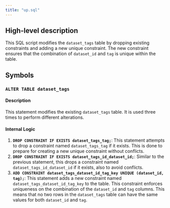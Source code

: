 ```yaml
---
title: "up.sql"
---
```


## High-level description
This SQL script modifies the `dataset_tags` table by dropping existing constraints and adding a new unique constraint. The new constraint ensures that the combination of `dataset_id` and `tag` is unique within the table.

## Symbols

### `ALTER TABLE dataset_tags`
#### Description
This statement modifies the existing `dataset_tags` table. It is used three times to perform different alterations.

#### Internal Logic
1. **`DROP CONSTRAINT IF EXISTS dataset_tags_tag;`**: This statement attempts to drop a constraint named `dataset_tags_tag` if it exists. This is done to prepare for creating a new unique constraint without conflicts.
2. **`DROP CONSTRAINT IF EXISTS dataset_tags_id_dataset_id;`**: Similar to the previous statement, this drops a constraint named `dataset_tags_id_dataset_id` if it exists, also to avoid conflicts.
3. **`ADD CONSTRAINT dataset_tags_dataset_id_tag_key UNIQUE (dataset_id, tag);`**: This statement adds a new constraint named `dataset_tags_dataset_id_tag_key` to the table. This constraint enforces uniqueness on the combination of the `dataset_id` and `tag` columns. This means that no two rows in the `dataset_tags` table can have the same values for both `dataset_id` and `tag`. 
